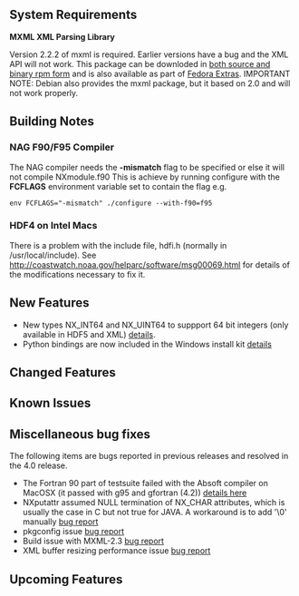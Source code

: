 ==System Requirements==
'''MXML XML Parsing Library'''

Version 2.2.2 of mxml is required. Earlier versions have a bug and the XML API will not work. This package can be downloded in [http://www.easysw.com/~mike/mxml/software.php both source and binary rpm form] and is also available as part of [http://fedoraproject.org/wiki/Extras/UsingExtras Fedora Extras]. IMPORTANT NOTE: Debian also provides the mxml package, but it based on 2.0 and will not work properly.

==Building Notes==
===NAG F90/F95 Compiler===
The NAG compiler needs the '''-mismatch''' flag to be specified or else it will not compile NXmodule.f90 This is achieve by running configure with the '''FCFLAGS''' environment variable set to contain the flag e.g.
<pre>
env FCFLAGS="-mismatch" ./configure --with-f90=f95
</pre>
===HDF4 on Intel Macs===
There is a problem with the include file, hdfi.h (normally in /usr/local/include).  See http://coastwatch.noaa.gov/helparc/software/msg00069.html for details of the modifications necessary to fix it.

==New Features==
* New types NX_INT64 and NX_UINT64 to suppport 64 bit integers (only available in HDF5 and XML) [http://trac.nexusformat.org/code/ticket/87 details].
* Python bindings are now included in the Windows install kit [http://trac.nexusformat.org/code/ticket/86 details]

==Changed Features==

==Known Issues==

==Miscellaneous bug fixes==
The following items are bugs reported in previous releases and resolved in
the 4.0 release.
* The Fortran 90 part of testsuite failed with the Absoft compiler on MacOSX (it passed with g95 and gfortran (4.2)) [http://trac.nexusformat.org/code/ticket/68 details here]
* NXputattr assumed NULL termination of NX_CHAR attributes, which is usually the case in C but not true for JAVA. A workaround is to add '\0' manually [http://trac.nexusformat.org/code/ticket/83 bug report]
* pkgconfig issue [http://trac.nexusformat.org/code/ticket/84 bug report]
* Build issue with MXML-2.3 [http://trac.nexusformat.org/code/ticket/91 bug report]
* XML buffer resizing performance issue [http://trac.nexusformat.org/code/ticket/92 bug report]

==Upcoming Features==